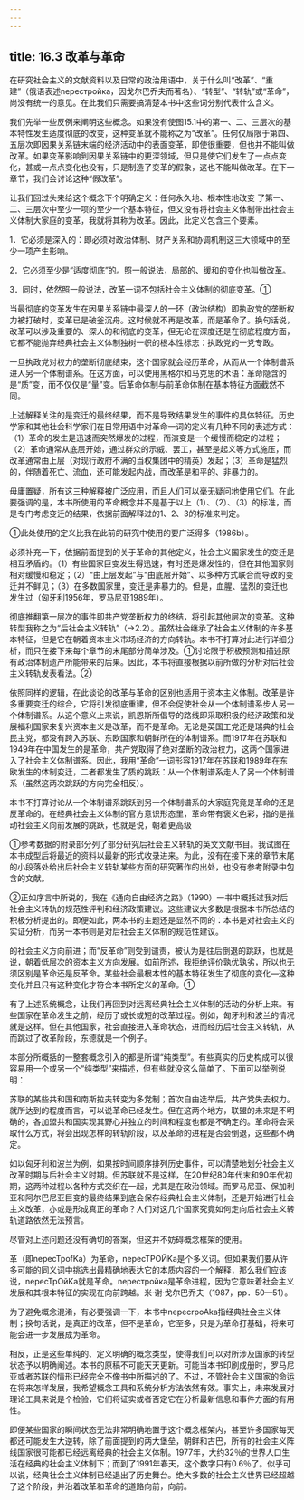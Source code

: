 ```yaml
---
---
---
```

title: 16.3 改革与革命
---



在研究社会主义的文献资料以及日常的政治用语中，关于什么叫“改革”、“重建”（俄语表述nepecтpoйкa，因戈尔巴乔夫而著名）、“转型”、“转轨”或“革命”，尚没有统一的意见。在此我们只需要搞清楚本书中这些词分别代表什么含义。

我们先举一些反例来阐明这些概念。如果没有使图15.1中的第一、二、三层次的基本特性发生适度彻底的改变，这种变革就不能称之为“改革”。任何仅局限于第四、五层次即因果关系链末端的经济活动中的表面变革，即使很重要，但也并不能叫做改革。如果变革影响到因果关系链中的更深领域，但只是使它们发生了一点点变化，甚或一点点变化也没有，只是制造了变革的假象，这也不能叫做改革。在下一章节，我们会讨论这种“假改革”。

让我们回过头来给这个概念下个明确定义：任何永久地、根本性地改变
了第一、二、三层次中至少一项的至少一个基本特征，但又没有将社会主义体制带出社会主义体制大家庭的变革，我就将其称为改革。因此，此定义包含三个要素。

1．它必须是深入的：即必须对政治体制、财产关系和协调机制这三大领域中的至少一项产生影响。

2．它必须至少是“适度彻底”的。照一般说法，局部的、缓和的变化也叫做改革。

3．同时，依然照一般说法，改革一词不包括社会主义体制的彻底变革。①

当最彻底的变革发生在因果关系链中最深人的一环（政治结构）即执政党的垄断权力被打破时，变革已是破釜沉舟。这时候就不再是改革，而是革命了。换句话说，改革可以涉及重要的、深人的和彻底的变革，但无论在深度还是在彻底程度方面，它都不能抛弃经典社会主义体制独树一帜的根本性标志：执政党的一党专政。

一旦执政党对权力的垄断彻底结束，这个国家就会经历革命，从而从一个体制谱系进人另一个体制谱系。在这方面，可以使用黑格尔和马克思的术语：革命隐含的是“质”变，而不仅仅是“量”变。后革命体制与前革命体制在基本特征方面截然不同。

上述解释关注的是变迁的最终结果，而不是导致结果发生的事件的具体特征。历史学家和其他社会科学家们在日常用语中对革命一词的定义有几种不同的表述方式：（1）革命的发生是迅速而突然爆发的过程，而演变是一个缓慢而稳定的过程；（2）革命通常从底层开始，通过群众的示威、罢工，甚至是起义等方式施压，而改革通常由上层（对现行政府不满的当权集团中的精英）发起；（3）革命是猛烈的，伴随着死亡、流血，还可能发起内战，而改革是和平的、非暴力的。

毋庸置疑，所有这三种解释被广泛应用，而且人们可以毫无疑问地使用它们。在此要强调的是，本书所使用的革命概念并不是基于以上（1）、（2）、（3）的标准，而是专门考虑变迁的结果，依据前面解释过的1、2、3的标准来判定。

①此处使用的定义比我在此前的研究中使用的要广泛得多（1986b）。

必须补充一下，依据前面提到的关于革命的其他定义，社会主义国家发生的变迁是相互矛盾的。（1）有些国家巨变发生得迅速，有时还是爆发性的，但在其他国家则相对缓慢和稳定；（2）“由上层发起”与“由底层开始”、以多种方式联合而导致的变迁并不鲜见；（3）在多数国家里，变迁是非暴力的。但是，血腥、猛烈的变迁也发生过（匈牙利1956年，罗马尼亚1989年）。

彻底推翻第一层次的事件即共产党垄断权力的终结，将引起其他层次的变革。这种转型我称之为“后社会主义转轨”（→2.2）。虽然社会继承了社会主义体制的许多基本特征，但是它在朝着资本主义市场经济的方向转轨。本书不打算对此进行详细分析，而只在接下来每个章节的末尾部分简单涉及。①讨论限于积极预测和描述原有政治体制遗产所能带来的后果。因此，本书将直接根据以前所做的分析对后社会主义转轨发表看法。②

依照同样的逻辑，在此谈论的改革与革命的区别也适用于资本主义体制。改革是许多重要变迁的综合，它将引发彻底重建，但不会促使社会从一个体制谱系步人另一个体制谱系。从这个意义上来说，凯恩斯所倡导的路线即采取积极的经济政策和发展福利国家来复兴资本主义是改革，而不是革命。无论是英国工党还是瑞典的社会民主党，都没有跨入苏联、东欧国家和朝鲜所在的体制谱系。而1917年在苏联和1949年在中国发生的是革命，共产党取得了绝对垄断的政治权力，这两个国家进入了社会主义体制谱系。因此，我用“革命”一词形容1917年在苏联和1989年在东欧发生的体制变迁，二者都发生了质的跳跃：从一个体制谱系走人了另一个体制谱系（虽然这两次跳跃的方向完全相反）。

本书不打算讨论从一个体制谱系跳跃到另一个体制谱系的大家庭究竟是革命的还是反革命的。在经典社会主义体制的官方意识形态里，革命带有褒义色彩，指的是推动社会主义向前发展的跳跃，也就是说，朝着更高级

①参考数据的附录部分列了部分研究后社会主义转轨的英文文献书目。我试图在本书成型后将最近的资料以最新的形式收录进来。为此，没有在接下来的章节末尾的小段落处给出后社会主义转轨某些方面的研究著作的出处，也没有参考附录中包含的文献。

②正如序言中所说的，我在《通向自由经济之路》（1990）一书中概括过我对后社会主义转轨的规范性评判和经济政策建议。这些建议大多数是根据本书所总结的积极分析提出的。即便如此，两本书的主题还是显然不同的：本书是对社会主义的实证分析，而另一本书则是对后社会主义体制的规范性建议。


的社会主义方向前进；而“反革命”则受到谴责，被认为是往后倒退的跳跃，也就是说，朝着低层次的资本主义方向发展。如前所述，我拒绝评价孰优孰劣，所以也无须区别是革命还是反革命。某些社会最根本性的基本特征发生了彻底的变化—这种变化并且只有这种变化才符合本书所定义的革命。①

有了上述系统概念，让我们再回到对远离经典社会主义体制的活动的分析上来。有些国家在革命发生之前，经历了或长或短的改革过程。例如，匈牙利和波兰的情况就是这样。但在其他国家，社会直接进入革命状态，进而经历后社会主义转轨，从而跳过了改革阶段，东德就是一个例子。

本部分所概括的一整套概念引入的都是所谓“纯类型”。有些真实的历史构成可以很容易用一个或另一个“纯类型”来描述，但有些就没这么简单了。下面可以举例说明：

苏联的某些共和国和南斯拉夫转变为多党制；首次自由选举后，共产党失去权力。就所达到的程度而言，可以说革命已经发生。但在这两个地方，联盟的未来是不明确的，各加盟共和国实现其野心并独立的时间和程度也都是不确定的。革命将会采取什么方式，将会出现怎样的转轨阶段，以及革命的进程是否会倒退，这些都不确定。

如以匈牙利和波兰为例，如果按时间顺序排列历史事件，可以清楚地划分社会主义改革时期与后社会主义时期。但苏联就不是这样，在20世纪80年代末和90年代初期，这两种过程以各种方式交织在一起，尤其是在政治领域。而罗马尼亚、保加利亚和阿尔巴尼亚巨变的最终结果到底会保存经典社会主义体制，还是开始进行社会主义改革，亦或是形成真正的革命？人们对这几个国家究竟如何走向后社会主义转轨道路依然无法预言。

尽管对上述问题还没有确切的答案，但这并不妨碍概念框架的使用。

革（即nepecTpofKa）为革命，nepecTPOЙKa是个多义词。但如果我们要从许多可能的同义词中挑选出最精确地表达它的本质内容的一个解释，那么我们应该说，nepecTpOйKa就是革命。nepecтpoйкa是革命进程，因为它意味着社会主义发展和其根本特征的实现在向前跨越。米·谢·戈尔巴乔夫（1987，pp．50—51）。

为了避免概念混淆，有必要强调一下，本书中nepecrpoAka指经典社会主义体制；换句话说，是真正的改革，但不是革命，它至多，只是为革命打基础，将来可能会进一步发展成为革命。

相反，正是这些单纯的、定义明确的概念类型，使得我们可以对所涉及国家的转型状态予以明确阐述。本书的原稿不可能天天更新。可能当本书印刷成册时，罗马尼亚或者苏联的情形已经完全不像书中所描述的了。不过，不管社会主义国家的命运在将来怎样发展，我希望概念工具和系统分析方法依然有效。事实上，未来发展对理论工具来说是个检验，它们将证实或者否定它在分析最新信息和事件方面的有用性。

即便某些国家的瞬间状态无法非常明确地置于这个概念框架内，甚至许多国家每天都还可能发生大逆转，除了前面提到的两大堡垒，朝鲜和古巴，所有的社会主义阵线国家很可能都已经远离经典的社会主义体制。1977年，大约32％的世界人口生活在经典的社会主义体制下；而到了1991年春天，这个数字只有0.6％了。似乎可以说，经典社会主义体制已经退出了历史舞台。绝大多数的社会主义世界已经超越了这个阶段，并沿着改革和革命的道路向前，向前。